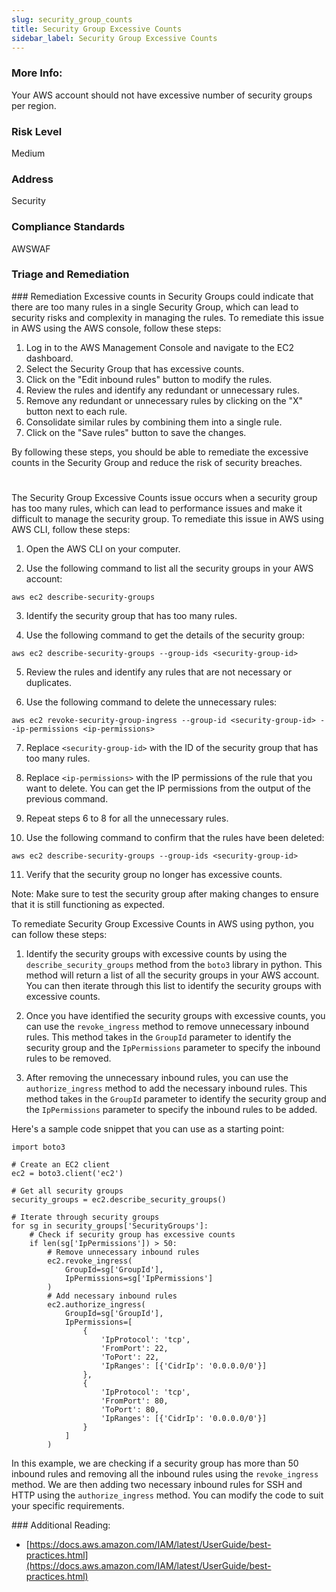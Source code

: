 ```yaml
---
slug: security_group_counts
title: Security Group Excessive Counts
sidebar_label: Security Group Excessive Counts
---
```


### More Info:

Your AWS account should not have excessive number of security groups per region.

### Risk Level

Medium

### Address

Security

### Compliance Standards

AWSWAF


### Triage and Remediation
<Tabs>
<Tab title='Remediation'>
### Remediation

<AccordionGroup>
<Accordion title='Using Console' defaultOpen='true'>
Excessive counts in Security Groups could indicate that there are too many rules in a single Security Group, which can lead to security risks and complexity in managing the rules. To remediate this issue in AWS using the AWS console, follow these steps:

1. Log in to the AWS Management Console and navigate to the EC2 dashboard.
2. Select the Security Group that has excessive counts.
3. Click on the "Edit inbound rules" button to modify the rules.
4. Review the rules and identify any redundant or unnecessary rules.
5. Remove any redundant or unnecessary rules by clicking on the "X" button next to each rule.
6. Consolidate similar rules by combining them into a single rule.
7. Click on the "Save rules" button to save the changes.

By following these steps, you should be able to remediate the excessive counts in the Security Group and reduce the risk of security breaches.

#
</Accordion>

<Accordion title='Using CLI'>
The Security Group Excessive Counts issue occurs when a security group has too many rules, which can lead to performance issues and make it difficult to manage the security group. To remediate this issue in AWS using AWS CLI, follow these steps:

1. Open the AWS CLI on your computer.

2. Use the following command to list all the security groups in your AWS account:

```
aws ec2 describe-security-groups
```

3. Identify the security group that has too many rules.

4. Use the following command to get the details of the security group:

```
aws ec2 describe-security-groups --group-ids <security-group-id>
```

5. Review the rules and identify any rules that are not necessary or duplicates.

6. Use the following command to delete the unnecessary rules:

```
aws ec2 revoke-security-group-ingress --group-id <security-group-id> --ip-permissions <ip-permissions>
```

7. Replace `<security-group-id>` with the ID of the security group that has too many rules.

8. Replace `<ip-permissions>` with the IP permissions of the rule that you want to delete. You can get the IP permissions from the output of the previous command.

9. Repeat steps 6 to 8 for all the unnecessary rules.

10. Use the following command to confirm that the rules have been deleted:

```
aws ec2 describe-security-groups --group-ids <security-group-id>
```

11. Verify that the security group no longer has excessive counts.

Note: Make sure to test the security group after making changes to ensure that it is still functioning as expected.
</Accordion>

<Accordion title='Using Python'>
To remediate Security Group Excessive Counts in AWS using python, you can follow these steps:

1. Identify the security groups with excessive counts by using the `describe_security_groups` method from the `boto3` library in python. This method will return a list of all the security groups in your AWS account. You can then iterate through this list to identify the security groups with excessive counts.

2. Once you have identified the security groups with excessive counts, you can use the `revoke_ingress` method to remove unnecessary inbound rules. This method takes in the `GroupId` parameter to identify the security group and the `IpPermissions` parameter to specify the inbound rules to be removed.

3. After removing the unnecessary inbound rules, you can use the `authorize_ingress` method to add the necessary inbound rules. This method takes in the `GroupId` parameter to identify the security group and the `IpPermissions` parameter to specify the inbound rules to be added.

Here's a sample code snippet that you can use as a starting point:

```
import boto3

# Create an EC2 client
ec2 = boto3.client('ec2')

# Get all security groups
security_groups = ec2.describe_security_groups()

# Iterate through security groups
for sg in security_groups['SecurityGroups']:
    # Check if security group has excessive counts
    if len(sg['IpPermissions']) > 50:
        # Remove unnecessary inbound rules
        ec2.revoke_ingress(
            GroupId=sg['GroupId'],
            IpPermissions=sg['IpPermissions']
        )
        # Add necessary inbound rules
        ec2.authorize_ingress(
            GroupId=sg['GroupId'],
            IpPermissions=[
                {
                    'IpProtocol': 'tcp',
                    'FromPort': 22,
                    'ToPort': 22,
                    'IpRanges': [{'CidrIp': '0.0.0.0/0'}]
                },
                {
                    'IpProtocol': 'tcp',
                    'FromPort': 80,
                    'ToPort': 80,
                    'IpRanges': [{'CidrIp': '0.0.0.0/0'}]
                }
            ]
        )
```

In this example, we are checking if a security group has more than 50 inbound rules and removing all the inbound rules using the `revoke_ingress` method. We are then adding two necessary inbound rules for SSH and HTTP using the `authorize_ingress` method. You can modify the code to suit your specific requirements.
</Accordion>

</AccordionGroup>
</Tab>
</Tabs>
### Additional Reading:

- [https://docs.aws.amazon.com/IAM/latest/UserGuide/best-practices.html](https://docs.aws.amazon.com/IAM/latest/UserGuide/best-practices.html) 

